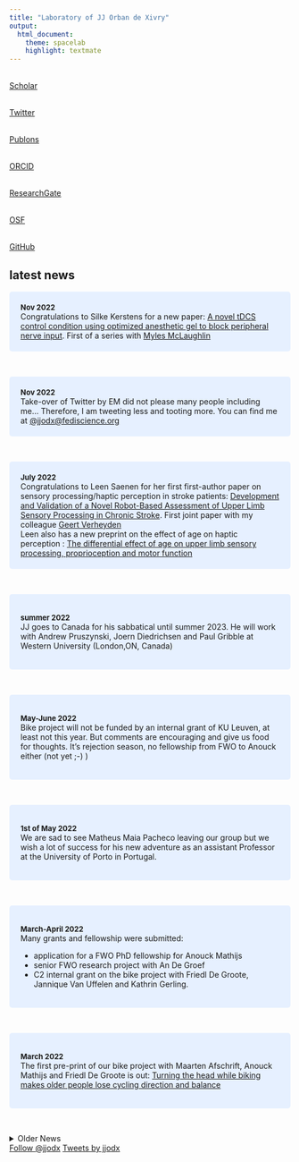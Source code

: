 ```yaml
---
title: "Laboratory of JJ Orban de Xivry"
output:
  html_document:
    theme: spacelab
    highlight: textmate
---
```

<link rel="stylesheet" href="https://cdnjs.cloudflare.com/ajax/libs/font-awesome/4.7.0/css/font-awesome.min.css">
<link rel="stylesheet" href="https://cdn.rawgit.com/jpswalsh/academicons/master/css/academicons.min.css">
<style>
p.ex1{
    padding-left: 20%;
}
#more {display: none;}
</style>

<div class = "col-md-2">


<a href="http://scholar.google.com/citations?user=Xfy7g78AAAAJ&hl=en">
<i style="color:  #4c9fec;" class="ai ai-google-scholar ai-3x" ></i>
</br>Scholar
</a>
<br>

<a href="http://www.twitter.com/jjodx">
<i style="color:  #4c9fec;" class="fa fa-twitter fa-3x" ></i>
</br>Twitter
</a>
<br>

<a href="https://publons.com/author/420532">
<i style="color: #4c9fec;" class="ai ai-publons ai-3x" ></i>
</br>Publons
</a>
<br>

<a href="https://orcid.org/0000-0002-4603-7939">
<i style="color: #4c9fec;" class="ai ai-orcid ai-3x" ></i>
</br>ORCID
</a>
<br>

<a href="https://www.researchgate.net/profile/Jj_Orban">
<i style="color: #4c9fec;" class="ai ai-researchgate ai-3x" ></i>
</br>ResearchGate
</a>
<br>

<a href="https://osf.io/2pgq5/">
<i style="color: #4c9fec;" class="ai ai-osf ai-3x" ></i>
</br>OSF
</a>
<br>

<a href="https://github.com/jjodx">
<i style="color: #4c9fec;" class="fa fa-github fa-3x" ></i>
</br>GitHub
</a>
<br>

</div>

<div class = "col-md-7">

## latest news
<p class="ex1">
<style>
div.blue { background-color:#e6f0ff; border-radius: 5px; padding: 20px;}


</style>
<p>
<!-- <div class = "blue"> -->
<!-- <font size="2"> **December 2022** </font><br> -->
<!-- Congratulations to Leen Saenen for defending her PhD entitled: *Upper limb sensory processing: development of a robotic paradigm*. -->
<!-- </div> -->
<!-- <br> -->

<div class = "blue">
<font size="2"> **Nov 2022** </font><br>
Congratulations to Silke Kerstens for a new paper: [A novel tDCS control condition using optimized anesthetic gel to block peripheral nerve input](https://www.frontiersin.org/articles/10.3389/fneur.2022.1049409/full). First of a series with [Myles McLaughlin](https://gbiomed.kuleuven.be/english/research/50000666/50000672/people/members/00043883) </div>
<br>

<div class = "blue">
<font size="2"> **Nov 2022** </font><br>
Take-over of Twitter by EM did not please many people including me... Therefore, I am tweeting less and tooting more. You can find me at [@jjodx@fediscience.org](https://fediscience.org/@jjodx) </div>
<br>

<div class = "blue">
<font size="2"> **July 2022** </font><br>
Congratulations to Leen Saenen for her first first-author paper on sensory processing/haptic perception in stroke patients: [Development and Validation of a Novel Robot-Based Assessment of Upper Limb Sensory Processing in Chronic Stroke](https://www.mdpi.com/2076-3425/12/8/1005). First joint paper with my colleague [Geert Verheyden](https://www.kuleuven.be/wieiswie/en/person/00029759)<br>
Leen also has a new preprint on the effect of age on haptic perception : [The differential effect of age on upper limb sensory processing, proprioception and motor function](https://www.biorxiv.org/content/10.1101/2022.08.26.505430v1)</div>
<br>

<div class = "blue">
<font size="2"> **summer 2022** </font><br>
JJ goes to Canada for his sabbatical until summer 2023. He will work with Andrew Pruszynski, Joern Diedrichsen and Paul Gribble at Western University (London,ON, Canada)
</div>
<br>

<div class = "blue">
<font size="2"> **May-June 2022** </font><br>
Bike project will not be funded by an internal grant of KU Leuven, at least not this year. But comments are encouraging and give us food for thoughts. It's rejection season, no fellowship from FWO to Anouck either (not yet ;-) )
</div>
<br>

<div class = "blue">
<font size="2"> **1st of May 2022** </font><br>
 We are sad to see Matheus Maia Pacheco leaving our group but we wish a lot of success for his new adventure as an assistant Professor at the University of Porto in Portugal.
</div>
<br>

<div class = "blue">
<font size="2"> **March-April 2022** </font><br>
Many grants and fellowship were submitted:

-   application for a FWO PhD fellowship for Anouck Mathijs
-   senior FWO research project with An De Groef
-   C2 internal grant on the bike project with Friedl De Groote, Jannique Van Uffelen and Kathrin Gerling.
</div>
<br>

<div class = "blue">
<font size="2"> **March 2022** </font><br>
The first pre-print of our bike project with Maarten Afschrift, Anouck Mathijs and Friedl De Groote is out: [Turning the head while biking makes older people lose cycling direction and balance](https://doi.org/10.1101/2022.03.01.481993)
</div>
<br>
<!--  source collapsible elements: https://gist.github.com/pierrejoubert73/902cc94d79424356a8d20be2b382e1ab -->

<details>
  <summary>Older News</summary>

<div class = "blue">
<font size="2"> **November 2021** </font><br>
Just before Christmas, the first paper of Manasa Parthasharathy has been accepted for publication at the Journal of Neuropshysiology: [Increased upper-limb sensory attenuation with age](https://journals.physiology.org/doi/abs/10.1152/jn.00558.2020)
</div>
<br>

<div class = "blue">
<font size="2"> **November 2021** </font><br>
We waved goodbye to Manasa Parthasharathy who became Business Development Manager at icometrix 
</div>
<br>

<div class = "blue">
<font size="2"> **Summer 2021** </font><br>
Our team is growing. We welcome Anda De Witte on the 1st of July and Anouck Matthijs on the 1st of September. They will work on the FWO-funded project: "Is there a motor reserve in the cerebellum". Exciting times!
</div>
<br>

<div class = "blue">
<font size="2"> **23 July 2021** </font><br>
The last paper from the PhD of Koen Vandevoorde has been accepted for publication in the Journal of Neurophysiology:  "[Does proprioceptive acuity influence the extent of implicit sensorimotor adaptation in young and older adults?](https://journals.physiology.org/doi/abs/10.1152/jn.00636.2020)". This is the last piece of a very enjoyable and fruitful collaboration.
</div>
<br>

<div class = "blue">
<font size="2"> **31 May 2021** </font><br>
Congrats to Veerle for the acceptance of her first first-author paper entitled "[Compromised Brain Activity With Age During a Game-Like Dynamic Balance Task: Single- vs. Dual-Task Performance](https://www.frontiersin.org/articles/10.3389/fnagi.2021.657308/full)". Well done Veerle !
</div>
<br>

<div class = "blue">
<font size="2"> **22nd of March, 2021** </font><br>
Last paper from the PhD thesis of Guy Rens has been accepted at Neuropsychologia: Motor resonance is modulated by an object’s weight distribution. Well done Guy! <i style='color: #211f1f;' class='ai ai-biorxiv ai-1x' ></i> [Preprint](https://www.biorxiv.org/content/10.1101/2020.10.11.335000v3)
</div>
<br>

<div class = "blue">
<font size="2"> **15th of March, 2021** </font><br>
<i style='color: #211f1f;' class='ai ai-biorxiv ai-1x' ></i>
New preprint with Ryan Morehead (Leeds University, UK): [A Synthesis of the Many Errors and Learning Processes of Visuomotor Adaptation](https://www.biorxiv.org/content/10.1101/2021.03.14.435278v1).<br>
The tweeprint <i style="color:  #4c9fec;" class="fa fa-twitter fa-1x" ></i> made by Ryan is available here: [https://twitter.com/rmhead/status/1371669385367195648](https://twitter.com/rmhead/status/1371669385367195648) 
</div>
<br>

<div class = "blue">
<font size="2"> **February/March, 2021** </font><br>
I am recruiting two PhD students to work on a FWO-funded project focused on cerebellar motor functions, aging and structural imaging. Please apply here: [https://www.kuleuven.be/personeel/jobsite/jobs/56170382](https://www.kuleuven.be/personeel/jobsite/jobs/56170382)
</div>
<br>

<div class = "blue">
<font size="2"> **February/March, 2021** </font><br>
Dante Mantini and Jean-Jacques are thrilled to welcome Matheus Pacheco <a href="https://twitter.com/Piolho_eefe">
<i style="color:  #4c9fec;" class="fa fa-twitter fa-1x" ></i>
</a> as a post-doc. Matheus will use EEG to unravel age-related changes in error processing.
</div>
<br>

<div class = "blue">
<font size="2"> **January 2021** </font><br>
JJ was interviewed on Open Science. You can read the interview here:  [*An open scientist helps research and himself or herself to move forward*](https://www.kuleuven.be/open-science/news/2021/J-J_Orban) 
</div>
<br>

<div class = "blue">
<font size="2"> **January 20th 2021** </font><br>
Congrats to Guy Rens who got his paper entitled "*Lift observation conveys object weight distribution but partly enhances predictive lift planning*" accepted for publication in the Journal of Neurophysiology.<br> <i style='color: #211f1f;' class='ai ai-biorxiv ai-2x' ></i> [Preprint](https://www.biorxiv.org/content/10.1101/2020.06.21.163352v4)
</div>
<br>

<div class = "blue">
<font size="2"> **December, 2020** </font><br>
Jean-Jacques got a grant from the [FWO (Flemish Research Foundation)](https://www.fwo.be/) to work on a project entitled: "Is there a motor reserve in the cerebellum". This project focuses on measuring age-related changes in motor function based on a large task battery and included structural MRI as well.
</div>
<br>

<div class = "blue">
<font size="2"> **November, 2020** </font><br>
Paper with Friedl De Groote <a href="https://twitter.com/friedldegroote">
<i style="color:  #4c9fec;" class="fa fa-twitter fa-1x" ></i>
</a>, Stefanie Vandevyvere and Florian Vanhevel accepted by Gait & Posture (after a very long review process that did not really change the paper) ([paper](https://pubmed.ncbi.nlm.nih.gov/33260077/)). Preprint is available [here](https://www.biorxiv.org/content/10.1101/2020.05.29.123620v1). Data <i style='color: #0f6cd6;' class='ai ai-open-data ai-1x' ></i> and code <i style='color: #211f1f;' class='fa fa-github fa-1x' ></i> are on the Open Science Framework ([LINK](https://osf.io/vpd79/?view))
</div>
<br>

<div class = "blue">
<font size="2"> **October, 2020** </font><br>
We have several preprints <i style='color: #211f1f;' class='ai ai-biorxiv ai-2x' ></i> out there:<br>
Manasa Parthasharathy: [Increased upper-limb sensory attenuation with age](https://www.biorxiv.org/content/10.1101/2020.09.17.301739v1)<br>
Koen Vandevoorde: [Does somatosensory acuity influence the extent of internal model recalibration in young and older adults?](https://www.biorxiv.org/content/10.1101/2020.10.16.342295v1)<br>
Guy Rens: [Motor resonance is modulated by an object’s weight distribution](https://doi.org/10.1101/2020.10.11.335000)
</div>
<br>

<div class = "blue">
<font size="2"> **Octobre 1st, 2020** </font><br>
Stien Van De Plas starts her PhD today. Welcome Stien! She will work on the role of somatosensation on motor control for the next four years. Co-promotor is Dante Mantini.
</div>
<br>

<div class = "blue">
<font size="2"> **September 20, 2020** </font><br>
Two new papers published in the Special Issue of the Journal of Computational Neuroscience dedicated to Lance Optican. See the publication page.
</div>
<br>

<div class = "blue">
 <font size="2"> **July 1, 2020** </font><br>
Koen Vandevoorde's paper was published in Journal of Neurophysiology ([paper](https://doi.org/10.1152/jn.00659.2019)). Preprint is available [here](https://www.biorxiv.org/content/10.1101/753160v1)
</div>
<br>

<div class = "blue">
<font size="2"> **June 15, 2020** </font><br>
The departement of Movement Sciences is recruiting two tenure-track professors:

1. motor control and neuroimaging: [link](https://www.kuleuven.be/personeel/jobsite/jobs/55675790?hl=en&lang=en)

2. motor control and performance in competitive and elite sports: [link](https://www.kuleuven.be/personeel/jobsite/jobs/55676338)

Come and join us!!
</div>
<br>

<div class = "blue">
<font size="2"> **June 3, 2020** </font><br>
Together with Prof. Dante Mantini, we are recruiting a PhD student to work on the influence of a decline in somatosensory function on motor control and learning. Vacancy is available [here](https://www.kuleuven.be/personeel/jobsite/jobs/55671291?hl=en&lang=en)
Note, the candidate has to be fluent in Dutch as s/he has to act as teaching assistant in that language
</div>
<br>

<div class = "blue">
<font size="2"> **June 1st, 2020** </font><br>
Never forget to submit your paper as preprint first! We did forget to do it for this one but after being **4 months under review at Gait&Posture**, we decided that it was enough. Preprint entitled "Validation of a smartphone embedded inertial measurement unit for measuring postural stability in older adults" is available [here](https://www.biorxiv.org/content/10.1101/2020.05.29.123620v1)
</div>
<br>

<div class = "blue">
<font size="2"> **May 27, 2020** </font><br>
Together with Prof. Dante Mantini, we are recruiting a post-doc to work on EEG and motor adaptation. Vacancy is available [here](https://www.kuleuven.be/personeel/jobsite/jobs/55671214?hl=en&lang=en)
</div>
<br>

<div class = "blue">
 <font size="2"> __May 9, 2020__ </font><br>
Koen Vandevoorde got his paper accepted in Journal of Neurophysiology. Preprint is available [here](https://www.biorxiv.org/content/10.1101/753160v1)
</div>
<br>

<div class = "blue">
<font size="2"> __March 31, 2020__ </font><br>
Congrats to Guy Rens who got his paper entitled [Sensorimotor Expectations Bias Motor Resonance during Observation of Object Lifting: The Causal Role of pSTS]( https://doi.org/10.1523/JNEUROSCI.2672-19.2020) accepted in Journal of Neuroscience.
</div>
<br>

<div class = "blue">
<font size="2"> __Januari 20, 2020__ </font><br>
With Prof. Friedl De Groote, we submitted a paper entitled "_Validation of a smartphone embedded inertial measurement unit for measuring postural stability in older adults_" to Gait&Posture.
</div>
<br>

<div class = "blue">
 <font size="2"> __October, 2019__ </font><br>
Tamar Makin and JJ Orban de Xivry publish their paper on ten common statistical mistakes in eLife [here](https://elifesciences.org/articles/48175). Interview about the paper: [here](https://www.natureindex.com/news-blog/ten-most-common-mistakes-with-statistics-and-how-to-avoid-them)
</div>

</details>

<style>
.btn {
    border-width: 0 0px 0px 0px;
    font-weight: normal;
    text-transform: ;
}
.btn-default {
    color: #2ecc71;
    background-color: #ffffff;
    border-color: #ffffff;
}
</style>

</div>
</div>


<div class = "col-md-3">
<a href="http://twitter.com/jjodx" class="twitter-follow-button" data-show-count="false">Follow @jjodx</a>
<script src="http://platform.twitter.com/widgets.js" type="text/javascript"></script>



<a class="twitter-timeline" data-lang="en" data-width="220" data-height="1000" data-dnt="true" data-theme="light" href="https://twitter.com/jjodx?ref_src=twsrc%5Etfw">Tweets by jjodx</a> <script async src="https://platform.twitter.com/widgets.js" charset="utf-8"></script> 

</div>





